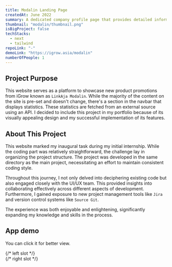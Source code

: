 ```yaml
---
title: Modalin Landing Page
createdAt: June 2022
summary: A dedicated company profile page that provides detailed information about their products and offerings.
thumbnail: "modalin/thumbnail.png"
isBigProject: false
techStacks:
  - next
  - tailwind
repoLink: "-"
demoLink: "https://igrow.asia/modalin"
numberOfPeople: 1
---
```


## Project Purpose

This website serves as a platform to showcase new product promotions from iGrow known as `LinkAja Modalin`.
While the majority of the content on the site is pre-set and doesn't change, there's a section in the navbar
that displays statistics. These statistics are fetched from an external source using an API. I decided to include
this project in my portfolio because of its visually appealing design and my successful implementation of
its features.

## About This Project

This website marked my inaugural task during my initial internship. While the coding part was relatively
straightforward, the challenge lay in organizing the project structure. The project was developed in the
same directory as the main project, necessitating an effort to maintain consistent coding style.

Throughout this journey, I not only delved into deciphering existing code but also engaged closely with the
UI/UX team. This provided insights into collaborating effectively across different aspects of development.
Furthermore, I gained exposure to new project management tools like `Jira` and version control systems like `Source Git`.

The experience was both enjoyable and enlightening, significantly expanding my knowledge and skills in the process.

## App demo

You can click it for better view.

<ImageGallery>
  {/* left slot  */}
  <div className="flex-col space-y-4">
    <LightBox
      src="modalin/home-page.png"
      alt="Home page."
      customSize={true}
      width={1920}
      height={5582}
    />
    <LightBox
      src="modalin/about-page.png"
      alt="About page."
      customSize={true}
      width={1920}
      height={2431}
    />
  </div>
  {/* right slot  */}
  <div className="flex-col space-y-4">
    <LightBox
      src="modalin/product-page.png"
      alt="Detail product page."
      customSize={true}
      width={1920}
      height={5982}
    />
    <LightBox
      src="modalin/video-popup.png"
      alt="Video detail product popup."
      customSize={true}
      width={1920}
      height={894}
    />
    <LightBox
      src="modalin/form-registration.png"
      alt="Form registration product."
      customSize={true}
      width={1920}
      height={894}
    />
  </div>
</ImageGallery>
